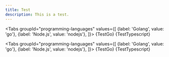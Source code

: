 ```yaml
---
title: Test
description: This is a test.
---
```




<Tabs
  groupId="programming-languages"
  values={[
    {label: 'Golang', value: 'go'},
    {label: 'Node.js', value: 'nodejs'},
  ]}>
  <TabItem value="go">
    <CodeBlock language="go">
      {TestGo}
    </CodeBlock>
  </TabItem>
  <TabItem value="nodejs">
    <CodeBlock language="typescript">
      {TestTypescript}
    </CodeBlock>
  </TabItem>
</Tabs>

<Tabs
  groupId="programming-languages"
  values={[
    {label: 'Golang', value: 'go'},
    {label: 'Node.js', value: 'nodejs'},
  ]}>
  <TabItem value="go">
    <CodeBlock language="go">
      {TestGo}
    </CodeBlock>
  </TabItem>
  <TabItem value="nodejs">
    <CodeBlock language="typescript">
      {TestTypescript}
    </CodeBlock>
  </TabItem>
</Tabs>